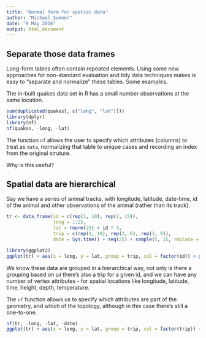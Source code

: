 ```yaml
---
title: "Normal form for spatial data"
author: "Michael Sumner"
date: "9 May 2016"
output: html_document
---
```



## Separate those data frames

Long-form tables often contain repeated elements. Using some new approaches for non-standard evaluation and tidy data techniques makes is easy to "separate and normalize" these tables. Some examples. 

The in-built quakes data set in R has a small number observations at the same location. 

```r
sum(duplicated(quakes[, c("long", "lat")]))
library(dplyr)
library(nf)
nf(quakes, -long, -lat)
```

The function `nf` allows the user to specify which attributes (columns) to treat as `data`, normalizing that table to unique cases and recording an index from the original struture. 

Why is this useful? 

## Spatial data are hierarchical

Say we have a series of animal tracks, with longitude, latitude, date-time, id of the animal and other observations of the animal (rather than its track). 

```r
tr <- data_frame(id = c(rep(1, 10), rep(2, 15)), 
                 long = 1:25, 
                 lat = rnorm(25) + id * 3, 
                 trip = c(rep(1, 10), rep(2, 6), rep(3, 9)), 
                 date = Sys.time() + seq(25) + sample(5, 25, replace = TRUE))

library(ggplot2)
ggplot(tr) + aes(x = long, y = lat, group = trip, col = factor(id)) + geom_line() + aes(x = long, y = lat, label = format(date, "%M:%S")) + geom_text()

```

We know these data are grouped in a hierarchical way, not only is there a grouping based on `id` there's also a trip for a given id, and we can have any number of vertex attributes - for spatial locations like longitude, latitude, time, height, depth, temperature. 

The `nf` function allows us to specify which attributes are part of the geometry, and which of the topology, although in this case there's still a one-to-one. 


```r
nf(tr, -long, -lat, -date)
ggplot(tr) + aes(x = long, y = lat, group = trip, col = factor(trip)) + geom_line()
```
